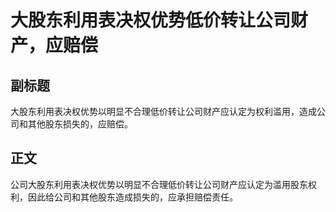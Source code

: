 # 大股东利用表决权优势低价转让公司财产，应赔偿
## 副标题
大股东利用表决权优势以明显不合理低价转让公司财产应认定为权利滥用，造成公司和其他股东损失的，应赔偿。
## 正文
公司大股东利用表决权优势以明显不合理低价转让公司财产应认定为滥用股东权利，因此给公司和其他股东造成损失的，应承担赔偿责任。